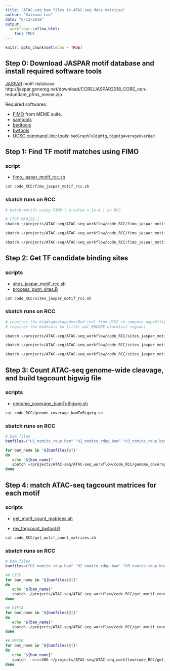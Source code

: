 ```yaml
---
title: "ATAC-seq bam files to ATAC-seq data matrices"
author: "Kaixuan Luo"
date: "6/13/2018"
output:
  workflowr::wflow_html:
    toc: TRUE
---
```


```r
knitr::opts_chunk$set(echo = TRUE)
```

## Step 0: Download JASPAR motif database and install required software tools

[JASPAR](http://jaspar.genereg.net) motif database http://jaspar.genereg.net/download/CORE/JASPAR2018_CORE_non-redundant_pfms_meme.zip

Required softwares:

- [FIMO](http://meme-suite.org/doc/fimo.html?man_type=web) from MEME suite.
- [samtools](http://www.htslib.org)
- [bedtools](http://bedtools.readthedocs.io/en/latest/)
- [bwtools](https://github.com/CRG-Barcelona/bwtool/wiki)
- [UCSC command-line tools](http://hgdownload.cse.ucsc.edu/admin/exe/): `bedGraphToBigWig`, `bigWigAverageOverBed` 

## Step 1: Find TF motif matches using FIMO

### script

* [fimo_jaspar_motif_rcc.sh](https://github.com/kevinlkx/ATAC-seq_footprint_analysis/blob/master/code_RCC/fimo_jaspar_motif_rcc.sh)

```bash
cat code_RCC/fimo_jaspar_motif_rcc.sh
```

### sbatch runs on RCC
```bash
# match motifs using FIMO ( p-value = 1e-4 ) on RCC

# CTCF MA0139.1
sbatch ~/projects/ATAC-seq/ATAC-seq_workflow/code_RCC/fimo_jaspar_motif_rcc.sh CTCF MA0139.1 1e-4

sbatch ~/projects/ATAC-seq/ATAC-seq_workflow/code_RCC/fimo_jaspar_motif_rcc.sh HIF1A MA1106.1 1e-4

sbatch ~/projects/ATAC-seq/ATAC-seq_workflow/code_RCC/fimo_jaspar_motif_rcc.sh MEF2D MA0773.1 1e-4

```

## Step 2: Get TF candidate binding sites

### scripts

* [sites_jaspar_motif_rcc.sh](https://github.com/kevinlkx/ATAC-seq_footprint_analysis/blob/master/code_RCC/sites_jaspar_motif_rcc.sh)
* [process_pwm_sites.R](https://github.com/kevinlkx/ATAC-seq_footprint_analysis/blob/master/code_RCC/process_pwm_sites.R)

```bash
cat code_RCC/sites_jaspar_motif_rcc.sh
```

### sbatch runs on RCC
```bash

# requires the bigWigAverageOverBed tool from UCSC to compute mapablity
# requires the bedtools to filter out ENCODE blacklist regions

sbatch ~/projects/ATAC-seq/ATAC-seq_workflow/code_RCC/sites_jaspar_motif_rcc.sh CTCF MA0139.1 1e-4

sbatch ~/projects/ATAC-seq/ATAC-seq_workflow/code_RCC/sites_jaspar_motif_rcc.sh HIF1A MA1106.1 1e-4

sbatch ~/projects/ATAC-seq/ATAC-seq_workflow/code_RCC/sites_jaspar_motif_rcc.sh MEF2D MA0773.1 1e-4

```

## Step 3: Count ATAC-seq genome-wide cleavage, and build tagcount bigwig file

### scripts

* [genome_coverage_bamToBigwig.sh](https://github.com/kevinlkx/ATAC-seq_footprint_analysis/blob/master/code_RCC/genome_coverage_bamToBigwig.sh)

```bash
cat code_RCC/genome_coverage_bamToBigwig.sh
```

### sbatch runs on RCC
```bash

# bam files
bamfiles=("H1_nomito_rdup.bam" "H2_nomito_rdup.bam" "H3_nomito_rdup.bam" "N1_nomito_rdup.bam" "N2_nomito_rdup.bam" "N3_nomito_rdup.bam")

for bam_name in "${bamfiles[@]}"
do
   echo "${bam_name}"
   sbatch ~/projects/ATAC-seq/ATAC-seq_workflow/code_RCC/genome_coverage_bamToBigwig.sh /project/mstephens/ATAC_DNase/ATAC-seq_Olivia_Gray/ATAC-seq_BAMfiles/"${bam_name}"
done

```

## Step 4: match ATAC-seq tagcount matrices for each motif

### scripts

* [get_motif_count_matrices.sh](https://github.com/kevinlkx/ATAC-seq_footprint_analysis/blob/master/code_RCC/get_motif_count_matrices.sh)

* [rev_tagcount_bwtool.R](https://github.com/kevinlkx/ATAC-seq_footprint_analysis/blob/master/code_RCC/rev_tagcount_bwtool.R)

```bash
cat code_RCC/get_motif_count_matrices.sh
```

### sbatch runs on RCC
```bash

# bam files
bamfiles=("H1_nomito_rdup.bam" "H2_nomito_rdup.bam" "H3_nomito_rdup.bam" "N1_nomito_rdup.bam" "N2_nomito_rdup.bam" "N3_nomito_rdup.bam")

## CTCF
for bam_name in "${bamfiles[@]}"
do
   echo "${bam_name}"
   sbatch ~/projects/ATAC-seq/ATAC-seq_workflow/code_RCC/get_motif_count_matrices.sh CTCF MA0139.1 "${bam_name}"
done

## HIF1A
for bam_name in "${bamfiles[@]}"
do
   echo "${bam_name}"
   sbatch ~/projects/ATAC-seq/ATAC-seq_workflow/code_RCC/get_motif_count_matrices.sh HIF1A MA1106.1 "${bam_name}"
done

## MEF2D
for bam_name in "${bamfiles[@]}"
do
   echo "${bam_name}"
   sbatch --mem=30G ~/projects/ATAC-seq/ATAC-seq_workflow/code_RCC/get_motif_count_matrices.sh MEF2D MA0773.1 "${bam_name}"
done

```


